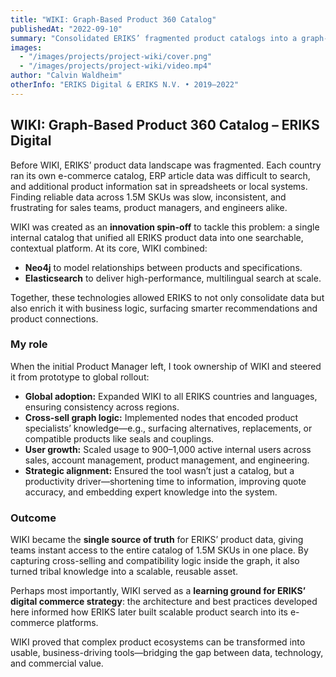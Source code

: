 ```yaml
---
title: "WIKI: Graph-Based Product 360 Catalog"
publishedAt: "2022-09-10"
summary: "Consolidated ERIKS’ fragmented product catalogs into a graph-based search platform, enabling 1,000+ internal users to access 1.5M SKUs with contextual cross-sell and replacement insights."
images:
  - "/images/projects/project-wiki/cover.png"
  - "/images/projects/project-wiki/video.mp4"
author: "Calvin Waldheim"
otherInfo: "ERIKS Digital & ERIKS N.V. • 2019–2022"
---
```


## WIKI: Graph-Based Product 360 Catalog – ERIKS Digital

Before WIKI, ERIKS’ product data landscape was fragmented. Each country ran its own e-commerce catalog, ERP article data was difficult to search, and additional product information sat in spreadsheets or local systems. Finding reliable data across 1.5M SKUs was slow, inconsistent, and frustrating for sales teams, product managers, and engineers alike.  

WIKI was created as an **innovation spin-off** to tackle this problem: a single internal catalog that unified all ERIKS product data into one searchable, contextual platform. At its core, WIKI combined:  
- **Neo4j** to model relationships between products and specifications.  
- **Elasticsearch** to deliver high-performance, multilingual search at scale.  

Together, these technologies allowed ERIKS to not only consolidate data but also enrich it with business logic, surfacing smarter recommendations and product connections.  

### My role
When the initial Product Manager left, I took ownership of WIKI and steered it from prototype to global rollout:  
- **Global adoption:** Expanded WIKI to all ERIKS countries and languages, ensuring consistency across regions.  
- **Cross-sell graph logic:** Implemented nodes that encoded product specialists’ knowledge—e.g., surfacing alternatives, replacements, or compatible products like seals and couplings.  
- **User growth:** Scaled usage to 900–1,000 active internal users across sales, account management, product management, and engineering.  
- **Strategic alignment:** Ensured the tool wasn’t just a catalog, but a productivity driver—shortening time to information, improving quote accuracy, and embedding expert knowledge into the system.  

### Outcome
WIKI became the **single source of truth** for ERIKS’ product data, giving teams instant access to the entire catalog of 1.5M SKUs in one place. By capturing cross-selling and compatibility logic inside the graph, it also turned tribal knowledge into a scalable, reusable asset.  

Perhaps most importantly, WIKI served as a **learning ground for ERIKS’ digital commerce strategy**: the architecture and best practices developed here informed how ERIKS later built scalable product search into its e-commerce platforms.  

WIKI proved that complex product ecosystems can be transformed into usable, business-driving tools—bridging the gap between data, technology, and commercial value.
